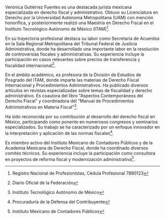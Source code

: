 Verónica Gutiérrez Fuentes es una destacada jurista mexicana especializada en derecho fiscal y administrativo. Obtuvo su Licenciatura en Derecho por la Universidad Autónoma Metropolitana (UAM) con mención honorífica, y posteriormente realizó una Maestría en Derecho Fiscal en el Instituto Tecnológico Autónomo de México (ITAM)[^cedula].

En su trayectoria profesional destaca su labor como Secretaria de Acuerdos en la Sala Regional Metropolitana del Tribunal Federal de Justicia Administrativa, donde ha desarrollado una importante labor en la resolución de controversias fiscales y administrativas. Su experiencia incluye la participación en casos relevantes sobre precios de transferencia y fiscalidad internacional[^dof].

En el ámbito académico, es profesora de la División de Estudios de Posgrado del ITAM, donde imparte las materias de Derecho Fiscal Internacional y Procedimientos Administrativos. Ha publicado diversos artículos en revistas especializadas sobre temas de fiscalidad y derecho administrativo. Es coautora del libro "Aspectos Contemporáneos del Derecho Fiscal" y coordinadora del "Manual de Procedimientos Administrativos en Materia Fiscal"[^itam].

Ha sido reconocida por su contribución al desarrollo del derecho fiscal en México, participando como ponente en numerosos congresos y seminarios especializados. Su trabajo se ha caracterizado por un enfoque innovador en la interpretación y aplicación de las normas fiscales[^prodecon].

Es miembro activo del Instituto Mexicano de Contadores Públicos y de la Academia Mexicana de Derecho Fiscal, donde ha coordinado diversos comités técnicos. Su experiencia incluye la participación como consultora en proyectos de reforma fiscal y modernización administrativa[^imcp].

[^cedula]: Registro Nacional de Profesionistas, Cédula Profesional 7890123

[^dof]: Diario Oficial de la Federación

[^itam]: Instituto Tecnológico Autónomo de México

[^prodecon]: Procuraduría de la Defensa del Contribuyente

[^imcp]: Instituto Mexicano de Contadores Públicos
